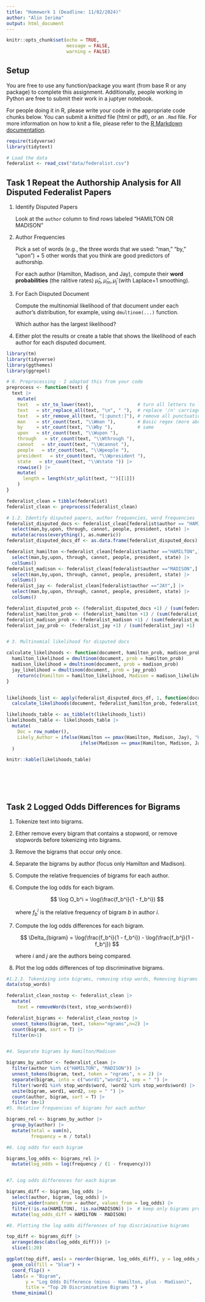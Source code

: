 ```yaml
---
title: "Homework 1 (Deadline: 11/02/2024)"
author: "Alin Ierima"
output: html_document
---
```


```r
knitr::opts_chunk$set(echo = TRUE, 
                      message = FALSE, 
                      warning = FALSE)
```

## Setup

You are free to use any function/package you want (from base R or any package) to complete this assignment. Additionally, people working in Python are free to submit their work in a juptyer notebook.

For people doing it in R, please write your code in the appropriate code chunks below. You can submit a *knitted* file (html or pdf), or an `.Rmd` file. For more information on how to knit a file, please refer to the [R Markdown documentation](https://rmarkdown.rstudio.com/lesson-1.html).

```r
require(tidyverse)
library(tidytext)

# Load the data
federalist <- read_csv("data/federalist.csv")
```

## Task 1 Repeat the Authorship Analysis for All Disputed Federalist Papers

<ol>

<li>

Identify Disputed Papers

Look at the `author` column to find rows labeled "HAMILTON OR MADISON"

<li>

Author Frequencies

Pick a set of words (e.g., the three words that we used: “man,” “by,” “upon”) + 5 other words that you think are good predictors of authorship.

For each author (Hamilton, Madison, and Jay), compute their **word probabilities** (the ralitive rates) $\hat{\mu}_h, \hat{\mu}_m, \hat{\mu}_j$ (with Laplace+1 smoothing).

<li>

For Each Disputed Document

Compute the multinomial likelihood of that document under each author’s distribution, for example, using `dmultinom(...)` function.

Which author has the largest likelihood?

<li>

Either plot the results or create a table that shows the likelihood of each author for each disputed document.

</ol>

```r
library(tm)
library(tidyverse)
library(ggthemes)
library(ggrepel)

# 0. Preprocessing - I adapted this from your code
preprocess <- function(text) {
  text |>
    mutate(
    text   = str_to_lower(text),                # turn all letters to lowercase
    text   = str_replace_all(text, "\n", " "),  # replace '/n' carriage return symbols
    text   = str_remove_all(text, "[:punct:]"), # remove all punctuation
    man    = str_count(text, "\\Wman "),        # Basic regex (more about it later in the course. '\\W' part means at the begging of the word) and count those up
    by     = str_count(text, "\\Wby "),         # same
    upon   = str_count(text, "\\Wupon "),
    through   = str_count(text, "\\Wthrough "),
    cannot   = str_count(text, "\\Wcannot "),
    people   = str_count(text, "\\Wpeople "),
    president   = str_count(text, "\\Wpresident "),
    state   = str_count(text, "\\Wstate ")) |>
    rowwise() |>
    mutate(
      length = length(str_split(text, "")[[1]])
    )
}

federalist_clean = tibble(federalist)
federalist_clean <- preprocess(federalist_clean)

# 1.2. Identify disputed papers, author frequencies, word frequencies
federalist_disputed_docs <- federalist_clean[federalist$author == "HAMILTON OR MADISON",] |>
  select(man,by,upon, through, cannot, people, president, state) |>
  mutate(across(everything(), as.numeric))
federalist_disputed_docs_df <- as.data.frame(federalist_disputed_docs)

federalist_hamilton <-federalist_clean[federalist$author =="HAMILTON",] |>
  select(man,by,upon, through, cannot, people, president, state) |>
  colSums()
federalist_madison <- federalist_clean[federalist$author =="MADISON",] |>
  select(man,by,upon, through, cannot, people, president, state) |>
  colSums()
federalist_jay <- federalist_clean[federalist$author =="JAY",] |>
  select(man,by,upon, through, cannot, people, president, state) |>
  colSums()

federalist_disputed_prob <- (federalist_disputed_docs +1) / (sum(federalist_disputed_docs) +1)
federalist_hamilton_prob <- (federalist_hamilton +1) / (sum(federalist_hamilton) +1)
federalist_madison_prob <- (federalist_madison +1) / (sum(federalist_madison) +1)
federalist_jay_prob <- (federalist_jay +1) / (sum(federalist_jay) +1)


# 3. Multinomial likelihood for disputed docs

calculate_likelihoods <- function(document, hamilton_prob, madison_prob, jay_prob) {
  hamilton_likelihood = dmultinom(document, prob = hamilton_prob)
  madison_likelihood = dmultinom(document, prob = madison_prob)
  jay_likelihood = dmultinom(document, prob = jay_prob)
    return(c(Hamilton = hamilton_likelihood, Madison = madison_likelihood, Jay = jay_likelihood))
}


likelihoods_list <- apply(federalist_disputed_docs_df, 1, function(document) {
  calculate_likelihoods(document, federalist_hamilton_prob, federalist_madison_prob, federalist_jay_prob)})

likelihoods_table <- as_tibble(t(likelihoods_list))
likelihoods_table <- likelihoods_table |> 
  mutate(
    Doc = row_number(), 
    Likely_Author = ifelse(Hamilton == pmax(Hamilton, Madison, Jay), "Hamilton",
                           ifelse(Madison == pmax(Hamilton, Madison, Jay), "Madison", "Jay"))
  )

knitr::kable(likelihoods_table)





```

\

## Task 2 Logged Odds Differences for Bigrams

<ol>

<li>

Tokenize text into bigrams.

<li>

Either remove every bigram that contains a stopword, or remove stopwords before tokenizing into bigrams.

<li>

Remove the bigrams that occur only once.

<li>

Separate the bigrams by author (focus only Hamilton and Madison).

<li>

Compute the relative frequencies of bigrams for each author.

<li>

Compute the log odds for each bigram.

$$
\log O_b^i = \log(\frac{f_b^i}{1 - f_b^i})
$$

where $f_b^i$ is the relative frequency of bigram $b$ in author $i$.

<li>

Compute the log odds differences for each bigram.

$$
\Delta_{bigram} = \log(\frac{f_b^i}{1 - f_b^i}) - \log(\frac{f_b^j}{1 - f_b^j})
$$

where $i$ and $j$ are the authors being compared.

<li>

Plot the log odds differences of top discriminative bigrams.

</ol>

```r

#1.2.3. Tokenizing into bigrams, removing stop words, Removing bigrams occuring once. 
data(stop_words)

federalist_clean_nostop <- federalist_clean |>
  mutate(
    text = removeWords(text, stop_words$word))

federalist_bigrams <- federalist_clean_nostop |>
  unnest_tokens(bigram, text, token="ngrams",n=2) |>
  count(bigram, sort = T) |> 
  filter(n>1)


#4. Separate bigrams by Hamilton/Madison

bigrams_by_author <- federalist_clean |>
  filter(author %in% c("HAMILTON", "MADISON")) |>
  unnest_tokens(bigram, text, token = "ngrams", n = 2) |>
  separate(bigram, into = c("word1","word2"), sep = " ") |>
  filter(!word1 %in% stop_words$word, !word2 %in% stop_words$word) |>
  unite(bigram, word1, word2, sep = " ") |>
  count(author, bigram, sort = T) |>
  filter (n>1)
#5. Relative frequencies of bigrams for each author

bigrams_rel <- bigrams_by_author |>
  group_by(author) |>
  mutate(total = sum(n),
         frequency = n / total)

#6. Log odds for each bigram

bigrams_log_odds <- bigrams_rel |>
  mutate(log_odds = log(frequency / (1 - frequency)))


#7. Log odds differences for each bigram

bigrams_diff <- bigrams_log_odds |>
  select(author, bigram, log_odds) |>
  pivot_wider(names_from = author, values_from = log_odds) |>
  filter(!is.na(HAMILTON), !is.na(MADISON)) |>  # keep only bigrams present in both
  mutate(log_odds_diff = HAMILTON - MADISON)

#8. Plotting the log odds differences of top discriminative bigrams

top_diff <- bigrams_diff |>
  arrange(desc(abs(log_odds_diff))) |>
  slice(1:20)

ggplot(top_diff, aes(x = reorder(bigram, log_odds_diff), y = log_odds_diff)) +
  geom_col(fill = "blue") +
  coord_flip() +
  labs(x = "Bigram",
       y = "Log Odds Difference (minus - Hamilton, plus - Madison)",
       title = "Top 20 Discriminative Bigrams ") +
  theme_minimal()



```
